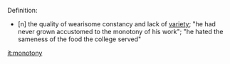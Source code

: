 Definition:
*[n]  the quality of wearisome constancy and lack of [[variety]]; "he had never grown accustomed to the monotony of his work"; "he hated the sameness of the food the college served"

[[it:monotony]]